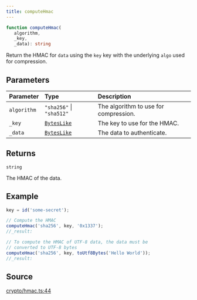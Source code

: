 ```yaml
---
title: computeHmac
---
```


```ts
function computeHmac(
   algorithm, 
   _key, 
   _data): string
```

Return the HMAC for `data` using the `key` key with the underlying `algo` used for compression.

## Parameters

| Parameter | Type | Description |
| :------ | :------ | :------ |
| `algorithm` | `"sha256"` \| `"sha512"` | The algorithm to use for compression. |
| `_key` | [`BytesLike`](/content/type-aliases/BytesLike) | The key to use for the HMAC. |
| `_data` | [`BytesLike`](/content/type-aliases/BytesLike) | The data to authenticate. |

## Returns

`string`

The HMAC of the data.

## Example

```js
key = id('some-secret');

// Compute the HMAC
computeHmac('sha256', key, '0x1337');
//_result:

// To compute the HMAC of UTF-8 data, the data must be
// converted to UTF-8 bytes
computeHmac('sha256', key, toUtf8Bytes('Hello World'));
//_result:
```

## Source

[crypto/hmac.ts:44](https://github.com/dominant-strategies/quais.js/blob/9bfb949cc06bcfbb7d38a4e546f9ef7f1b4677ea/src/crypto/hmac.ts#L44)

